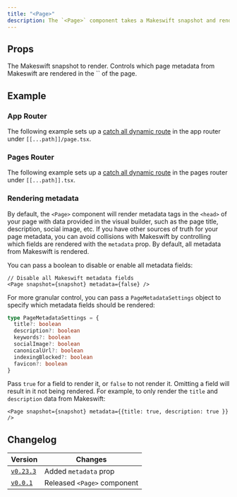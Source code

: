 ```yaml
---
title: "<Page>"
description: The `<Page>` component takes a Makeswift snapshot and renders React elements using [components registered](/developer/reference/runtime/register-component) with the runtime.
---
```



## Props

<ParamField query="snapshot" type="Snapshot" required>
  The Makeswift snapshot to render.
</ParamField>

<ParamField query="metadata" type="boolean | PageMetadataSettings" default="true">
  Controls which page metadata from Makeswift are rendered in the `<head>` of the page.
</ParamField>

## Example

### App Router

The following example sets up a [catch all dynamic route](https://nextjs.org/docs/app/building-your-application/routing/dynamic-routes#optional-catch-all-segments) in the app router under `[[...path]]/page.tsx`.

<AppCatchAllExample />

### Pages Router

The following example sets up a [catch all dynamic route](https://nextjs.org/docs/pages/building-your-application/routing/dynamic-routes#optional-catch-all-segments) in the pages router under `[[...path]].tsx`.

<PagesCatchAllExample />

### Rendering metadata

By default, the `<Page>` component will render metadata tags in the `<head>` of your page with data provided in the visual builder, such as the page title, description, social image, etc. If you have other sources
of truth for your page metadata, you can avoid collisions with Makeswift by controlling which fields are rendered with the `metadata` prop. By default, all metadata from Makeswift is rendered.

You can pass a boolean to disable or enable all metadata fields:

```tsx
// Disable all Makeswift metadata fields
<Page snapshot={snapshot} metadata={false} />
```

For more granular control, you can pass a `PageMetadataSettings` object to specify which metadata fields should be rendered:

```ts
type PageMetadataSettings = {
  title?: boolean
  description?: boolean
  keywords?: boolean
  socialImage?: boolean
  canonicalUrl?: boolean
  indexingBlocked?: boolean
  favicon?: boolean
}
```

Pass `true` for a field to render it, or `false` to not render it. Omitting a field will result in it not being rendered. For example, to only render the `title` and `description` data from Makeswift:

```tsx
<Page snapshot={snapshot} metadata={{title: true, description: true }} />
```

## Changelog

| Version                                                                                          | Changes                               |
| ------------------------------------------------------------------------------------------------ | ------------------------------------- |
| [`v0.23.3`](https://github.com/makeswift/makeswift/releases/tag/%40makeswift%2Fruntime%400.23.3) | Added `metadata` prop                 |
| [`v0.0.1`](https://github.com/makeswift/makeswift/releases/tag/%40makeswift%2Fruntime%400.0.1)   | Released `<Page>` component           |